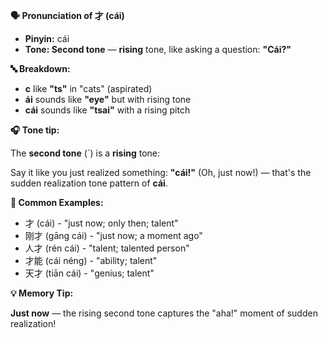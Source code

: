 **🗣️ Pronunciation of 才 (cái)**

- **Pinyin:** cái
- **Tone: Second tone** — **rising** tone, like asking a question: **"Cái?"**

**🔤 Breakdown:**

- **c** like **"ts"** in "cats" (aspirated)
- **ái** sounds like **"eye"** but with rising tone
- **cái** sounds like **"tsai"** with a rising pitch

**🎧 Tone tip:**

The **second tone** (´) is a **rising** tone:

Say it like you just realized something: **"cái!"** (Oh, just now!) — that's the sudden realization
tone pattern of **cái**.

**📝 Common Examples:**

- 才 (cái) - "just now; only then; talent"
- 刚才 (gāng cái) - "just now; a moment ago"
- 人才 (rén cái) - "talent; talented person"
- 才能 (cái néng) - "ability; talent"
- 天才 (tiān cái) - "genius; talent"

**💡 Memory Tip:**

**Just now** — the rising second tone captures the "aha!" moment of sudden realization!

